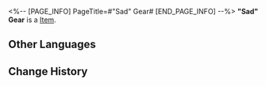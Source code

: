 <%-- [PAGE_INFO]
PageTitle=#"Sad" Gear#
[END_PAGE_INFO] --%>
{{Item Infobox
|title       = "Sad" Gear
|id          = 140408
|image       = Item Sad Gear.png
|type        = 
|invCategory = Missions
|rarity      = 3
|effect      = 
|description = A manifestation of the emotion "Sad" in the Dreamscape. It can be used to repair people's Emo Dial and recover their lost emotions or memories.
}}
'''"Sad" Gear''' is a [[Item]].

==Other Languages==
{{Other Languages
|en   = "Sad" Gear
|zhs  = 「悲郁」齿轮
|zht  = 「悲鬱」齒輪
|ja   = 「悲しみ」の歯車
|ko   = 「슬픔」 톱니바퀴
|es   = Engranaje de la tristeza
|fr   = Engrenage de « Tristesse »
|ru   = Шестерня «Грусть»
|th   = ฟันเฟือง "เศร้าโศก"
|vi   = Bánh Răng Sầu Não
|de   = Trauer-Zahnrad
|id   = Gir "Kesedihan"
|pt   = Engrenagem "Triste"
}}

==Change History==
{{Change History|2.0}}